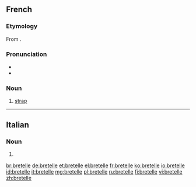 ==French==

===Etymology===
From {{etyl|goh|fr}} {{term|brittil|lang=goh}}.

===Pronunciation===
* {{IPA|/bʁətɛl/|lang=fr}}
* {{audio|Fr-bretelle.ogg|Audio}}

===Noun===
{{fr-noun|f}}

# [[strap]]

----

==Italian==

===Noun===
{{head|it}} {{f}}

# {{plural of|bretella|lang=it}}

[[br:bretelle]]
[[de:bretelle]]
[[et:bretelle]]
[[el:bretelle]]
[[fr:bretelle]]
[[ko:bretelle]]
[[io:bretelle]]
[[id:bretelle]]
[[it:bretelle]]
[[mg:bretelle]]
[[pl:bretelle]]
[[ru:bretelle]]
[[fi:bretelle]]
[[vi:bretelle]]
[[zh:bretelle]]